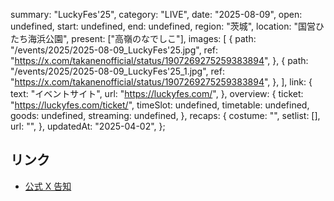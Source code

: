   summary: "LuckyFes'25",
  category: "LIVE",
  date: "2025-08-09",
  open: undefined,
  start: undefined,
  end: undefined,
  region: "茨城",
  location: "国営ひたち海浜公園",
  present: ["高嶺のなでしこ"],
  images: [
    {
      path: "/events/2025/2025-08-09_LuckyFes'25.jpg",
      ref: "https://x.com/takanenofficial/status/1907269275259383894",
    },
    {
      path: "/events/2025/2025-08-09_LuckyFes'25_1.jpg",
      ref: "https://x.com/takanenofficial/status/1907269275259383894",
    },
  ],
  link: {
    text: "イベントサイト",
    url: "https://luckyfes.com/",
  },
  overview: {
    ticket: "https://luckyfes.com/ticket/",
    timeSlot: undefined,
    timetable: undefined,
    goods: undefined,
    streaming: undefined,
  },
  recaps: {
    costume: "",
    setlist: [],
    url: "",
  },
  updatedAt: "2025-04-02",
};

## リンク

- [公式 X 告知](https://x.com/takanenofficial/status/1907269275259383894)
